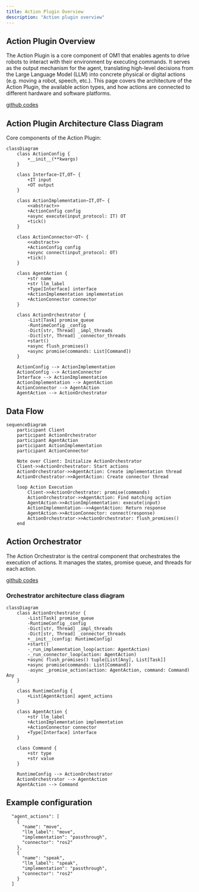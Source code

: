 ```yaml
---
title: Action Plugin Overview
description: "Action plugin overview"
---
```


## Action Plugin Overview

The Action Plugin is a core component of OM1 that enables agents to drive robots to interact with their environment by executing commands. 
It serves as the output mechanism for the agent, translating high-level decisions from the Large Language Model (LLM) into concrete physical or digital actions 
(e.g. moving a robot, speech, etc.). This page covers the architecture of the Action Plugin, the available action types, 
and how actions are connected to different hardware and software platforms.

[github codes](https://github.com/OpenmindAGI/OM1/tree/main/src/actions)

## Action Plugin Architecture Class Diagram

Core components of the Action Plugin:

```mermaid
classDiagram
    class ActionConfig {
        +__init__(**kwargs)
    }

    class Interface~IT,OT~ {
        +IT input
        +OT output
    }

    class ActionImplementation~IT,OT~ {
        <<abstract>>
        +ActionConfig config
        +async execute(input_protocol: IT) OT
        +tick()
    }

    class ActionConnector~OT~ {
        <<abstract>>
        +ActionConfig config
        +async connect(input_protocol: OT)
        +tick()
    }

    class AgentAction {
        +str name
        +str llm_label
        +Type[Interface] interface
        +ActionImplementation implementation
        +ActionConnector connector
    }

    class ActionOrchestrator {
        -List[Task] promise_queue
        -RuntimeConfig _config
        -Dict[str, Thread] _impl_threads
        -Dict[str, Thread] _connector_threads
        +start()
        +async flush_promises()
        +async promise(commands: List[Command])
    }

    ActionConfig --> ActionImplementation
    ActionConfig --> ActionConnector
    Interface --> ActionImplementation
    ActionImplementation --> AgentAction
    ActionConnector --> AgentAction
    AgentAction --> ActionOrchestrator
```

## Data Flow

```mermaid
sequenceDiagram
    participant Client
    participant ActionOrchestrator
    participant AgentAction
    participant ActionImplementation
    participant ActionConnector

    Note over Client: Initialize ActionOrchestrator
    Client->>ActionOrchestrator: Start actions
    ActionOrchestrator->>AgentAction: Create implementation thread
    ActionOrchestrator->>AgentAction: Create connector thread
    
    loop Action Execution
        Client->>ActionOrchestrator: promise(commands)
        ActionOrchestrator->>AgentAction: Find matching action
        AgentAction->>ActionImplementation: execute(input)
        ActionImplementation-->>AgentAction: Return response
        AgentAction->>ActionConnector: connect(response)
        ActionOrchestrator->>ActionOrchestrator: flush_promises()
    end
```

## Action Orchestrator

The Action Orchestrator is the central component that orchestrates the execution of actions. It manages the states, promise queue, and threads for each action.

[github codes](https://github.com/OpenmindAGI/OM1/blob/main/src/actions/orchestrator.py)

### Orchestrator architecture class diagram

```mermaid
classDiagram
    class ActionOrchestrator {
        -List[Task] promise_queue
        -RuntimeConfig _config
        -Dict[str, Thread] _impl_threads
        -Dict[str, Thread] _connector_threads
        +__init__(config: RuntimeConfig)
        +start()
        -_run_implementation_loop(action: AgentAction)
        -_run_connector_loop(action: AgentAction)
        +async flush_promises() tuple[List[Any], List[Task]]
        +async promise(commands: List[Command])
        -async _promise_action(action: AgentAction, command: Command) Any
    }

    class RuntimeConfig {
        +List[AgentAction] agent_actions
    }

    class AgentAction {
        +str llm_label
        +ActionImplementation implementation
        +ActionConnector connector
        +Type[Interface] interface
    }

    class Command {
        +str type
        +str value
    }

    RuntimeConfig --> ActionOrchestrator
    ActionOrchestrator --> AgentAction
    AgentAction --> Command
```

## Example configuration

```
  "agent_actions": [
    {
      "name": "move",
      "llm_label": "move",
      "implementation": "passthrough",
      "connector": "ros2"
    },
    {
      "name": "speak",
      "llm_label": "speak",
      "implementation": "passthrough",
      "connector": "ros2"
    }
  ]
```